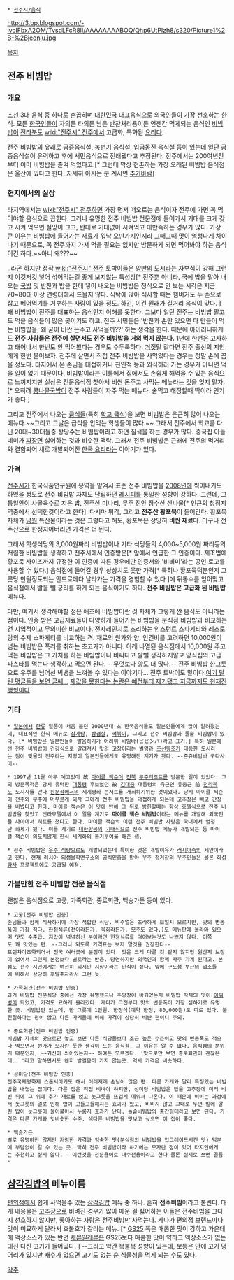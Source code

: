  * [[전주시/음식]]

{{{+1 全州비빔밥 / --Last Week-- Jeonju Bibimbap }}}

http://3.bp.blogspot.com/-ivcIFbxA2OM/TvsdLFcR8lI/AAAAAAAABOQ/Qhp6UtPIzh8/s320/Picture1%2B-%2Bjeonju.jpg

[[목차]]

== 전주 비빔밥 ==
=== 개요 ===
[[조선]] 3대 음식 중 하나로 손꼽히며 [[대한민국]] 대표음식으로 외국인들이 가장 선호하는 한식. 모든 [[한국인]]들이 자의든 타의든 남은 반찬처리용이든 언젠간 먹게되는 음식인 [[비빔밥]]이 [[전라북도]] [[wiki:"전주시" 전주]]에서 고급화, 특화된 [[요리]]다.

전주 비빔밥의 유래로 궁중음식설, 농번기 음식설, 임금몽진 음식설 등이 있는데 일단 궁중음식설이 유력하고 후에 서민음식으로 전래됐다고 추정된다. 전주에서는 200여년전부터 이미 비빔밥을 즐겨 먹었다고.[* 그런데 막상 현존하는 가장 오래된 비빔밥 음식점은 울산에 있다고 한다. 자세히 아시는 분 계시면 [[추가바람]]] 

=== 현지에서의 실상 ===
타지역에서는 [[wiki:"전주시" 전주]]하면 가장 먼저 떠오르는 음식이자 전주에 가면 꼭 먹어야할 음식으로 꼽힌다. 그러나 유명한 전주 비빔밥 전문점에 들어가서 기대를 크게 갖고 시켜 먹으면 실망이 크고, 반대로 기대없이 시켜먹고 대만족하는 경우가 많다. 가장 큰 이유는 비빔밥에 들어가는 재료가 워낙 오만가지인지라 그때그때 맛이 엄청나게 차이나기 때문으로, 꼭 전주까지 가서 먹을 필요는 없지만 방문하게 되면 먹어봐야 하는 음식이긴 하다.~~아니 왜???~~

..라곤 하지만 정작 [[wiki:"전주시" 전주]] 토박이들은 [[양반]]의 [[도시]]라는 자부심이 강해 그런지 이것저것 넣어 섞어먹는걸 좋게 보지않는 특성상[* 전주뿐 아니라, 국에 밥을 말아 내오는 [[국밥]] 및 반찬과 밥을 한데 넣어 내오는 비빔밥은 정식으로 안 보는 시각은 지금 70~80대 이상 연령대에서 드물지 않다. 식탁에 앉아 식사할 때는 햄버거도 두 손으로 잡고 베어먹기를 거부하는 사람이 있을 정도. 하긴, 이건 원래가 길거리 음식이 맞다. ] 왜 비빔밥이 전주를 대표하는 음식인지 이해를 못한다. 그보다 일단 전주는 비빔밥 말고도 먹을 음식들이 많은 곳이기도 하고, 전주 시민들은 '반찬과 손만 있으면 다 만들어 먹는 비빔밥을, 왜 굳이 비싼 돈주고 사먹을까??' 하는 생각을 한다. 때문에 아이러니하게도 '''전주 사람들은 전주에 살면서도 전주 비빔밥을 거의 먹지 않는다.''' 1년에 한번은 고사하고 태어나서 한번도 안 먹어봤다는 경우도 수두룩하다. [[거짓말]] 같다면 전주 출신의 지인에게 한번 물어보자. 전주에 살면서 직접 전주 비빔밥을 사먹었다는 경우는 정말 손에 꼽을 정도다. 타지에서 온 손님을 대접하거나 친인척 등과 외식하러 가는 경우가 아니면 먹을 일이 없기 때문이다. 비빔밥이라는 이름에서 집에서도 손쉽게 해먹을 수 있는 음식으로 느껴지지만 실상은 전문음식점 찾아서 비싼 돈주고 사먹는 메뉴라는 것을 잊지 말자. [* 오히려 [[콩나물국밥]]이 전주 사람들이 자주 먹는 메뉴다. 술먹고 해장할때 딱이라 인기가 좋다.]

그리고 전주에서 나오는 [[급식]]들(특히 [[학교 급식]])을 보면 비빔밥은 은근히 많이 나오는 메뉴다.~~그리고 그날은 급식을 안먹는 학생들이 많다.~~ 그래서 전주에서 학교를 다닌 20대~30대들중 상당수는 비빔밥이라고 하면 질색을 하는 경우가 많다. 중국집 아들네미가 [[짜장면]] 싫어하는 것과 비슷한 맥락. 그래서 전주 비빔밥은 근래에 전주의 먹거리와 결합되어 새로 개발되어진 [[한국 요리]]라는 이야기가 있다.

=== 가격 ===
[[전주시]]가 한국식품연구원에 용역을 맡겨서 표준 전주 비빔밥을 [[2008년]]에 찍어내기도 하였을 정도로 전주 비빔밥 자체도 난립하던 [[레시피]]를 통일한 성향이 강하다. 그런데, 그 통일안이 사골육수로 지은 밥, 전주산 미나리, 무주 진안 장수산 산나물[* 인근의 청정지역중에서 선택한것이라고 한다], 다시마 튀각, 그리고 '''전주산 황포묵'''이 들어간다. 황포묵 자체가 [[남원]] 특산물이라는 것은 그렇다고 해도, 황포묵은 상당히 '''비싼 재료'''다. 더구나 전주산으로 한정지어버리면 가격은 더 뛴다.  

그래서 학생식당의 3,000원짜리 비빔밥이나 기타 식당들의 4,000~5,000원 짜리등의 저렴한 비빔밥을 생각하고 전주시에서 인증받은[* 앞에서 언급한 그 인증이다. 제조법에 황포묵 사이즈까지 규정한 이 인증에 따른 경우에만 인증서와 '비비미'라는 공인 로고를 사용할 수 있다.] 음식점에 들어갈 경우 상상치도 못한 가격[* 특히나 황포묵덕분인지 그릇당 만원정도되는 안드로메다 날라가는 가격을 경험할 수 있다.]에 뒤통수를 얻어맞고 음식점에서 발을 뺄 궁리를 하게 되는 음식이기도 하다. '''전주 비빔밥은 고급화 된 비빔밥''' 메뉴다.

다만, 여기서 생각해야할 점은 애초에 비빔밥이란 것 자체가 그렇게 싼 음식도 아니라는 점이다. 인증 받은 고급재료들이 다양하게 들어가는 비빔밥을 분식점 비빔밥과 비교하는건 지엽적이고 무의미한 비교이다. 전자레인지로 조리하는 인스턴트 스파게티와 레스토랑의 수제 스파게티를 비교하는 격. 재료의 원가와 양, 인건비를 고려하면 10,000원이 넘는 비빔밥은 폭리를 취하는 초고가가 아니다. 아래 나열된 음식점에서 10,000원 주고 먹는 비빔밥은 그 가치를 하는 비빔밥이니 비싸다고 발뺄 생각하지말고 양식집의 고급 파스타를 먹는다 생각하고 먹으면 된다. --무엇보다 양도 더 많다.-- 전주 비빔밥 한그릇으로 우주를 넘어선 빅뱅을 느껴볼 수 있다는 이야기다... 전주 토박이도 말이다.[http://bbs2.ruliweb.daum.net/gaia/do/ruliweb/default/hobby/319/read?articleId=23252063&bbsId=G005&itemId=117&pageIndex=1&t__nil_ruliweb=best&nil_id=1 여기 달린 댓글들을 보면 글쎄...] [http://news1.kr/articles/?664898 제값을 못한다는 논란은 예전부터 제기됐고 지금까지도 현재진행형이다]
=== 기타 ===
 * [[일본]]에서 [[한류]] 열풍이 처음 불던 2000년대 초 한국음식들도 일본인들에게 많이 알려졌는데, 대표적인 한식 메뉴로 [[삼계탕]], [[삼겹살]], [[떡볶이]], 그리고 전주 비빔밥과 돌솥 비빔밥이 있다. [* 비빔밥은 일본인들이 발음하기가 어려워 비빔바(ビビンパ)라고 표기.] 특히 일본에선 전주 비빔밥이 건강식으로 알려져서 맛의 고장이라는 별명과 [[조선]]왕조가 태동한 도시라는 점이 맞물려 전주라는 지명이 일본인들에게도 유명해진 계기가 됐다. --죤쥬비빔바 구다사이--

 * 1997년 11월 아무 예고없이 故 [[마이클 잭슨]]이 [[전북]] [[무주]]리조트를 방문한 일이 있었다. 그의 방문목적은 당시 유력한 [[대통령]] 후보였던 故 [[김대중]] 대통령의 측근인 유종근 前 [[전라북도]] 도지사를 만나 [[판문점]]에서의 세계평화 콘서트를 개최하기위한 것이었다. 당시 마이클 잭슨이 전주와 무주에 머무르게 되자 그에게 전주 비빔밥을 대접하게 되는데 고추장은 빼고 간장을 비볐다고 한다. 마이클 잭슨은 이 맛에 반해 그 뒤로 방한할때는 항상 호텔식으로 전주 비빔밥을 찾았고 신라호텔에서 이 일을 계기로 '''마이클 잭슨 비빔밥'''이라는 메뉴를 개발해 외국인들 사이에서 히트를 쳤다고 한다. 마이클 잭슨의 이런 전주 비빔밥 사랑은 국내에서 엄청난 화제가 됐다. 이를 계기로 [[대한항공]]의 [[기내식]]으로 전주 비빔밥 메뉴가 개발되는 등 마이클 잭슨이 의도치않게 한식 세계화의 동기부여를 해준 셈.

 * 전주 비빔밥은 [[우주 식량]]으로도 개발되었는데 특이한 것은 개발이유가 [[러시아]]측의 제안이라고 한다. 현재 러시아 의생물학연구소의 공식인증을 받아 [[우주 정거장]]의 [[우주인]]들은 물론 [[화성]]탐사 프로젝트에도 공급될 예정.

=== 가볼만한 전주 비빔밥 전문 음식점 === 
괜찮은 음식점으로 고궁, 가족회관, 종로회관, 백송가든 등이 있다.

 * 고궁(전주 비빔밥 인증)
 손님들과 함께 식사하기에 가장 적합한 식당. 비주얼은 초라하게 보일지 모르지만, 맛의 변동폭이 가장 적다. 한정식류(전이라든가, 육회라든가, 모주도 있다.)도 메뉴판에 올라와 있으며 맛도 수준급. 지갑이 넉넉하신 분이라면 한정식류를 먹어보는것도 나쁘지 않다. 이쪽도 꽤 맛있는 편. --그러나 되도록 가격표는 보지 말것을 권장한다-- 
 프랜차이즈화되어서 전국 여러곳에 분점이 있다. 맛은 크게 다른 것 같지 않지만 원산지 보정이 없어서 그런지 본점보다 별로라는 반응. 당연하지만 외국인과 함께 자주 가게 된다고. 본점도 전주 시민에게는 여전히 외지인 지향이라는 인식이 짙다. 앞에 구도청 부근의 업소들에 비해서 상당히 후발주자라서 그런 듯.

 * 가족회관(전주 비빔밥 인증)
 과거 비빔밥 전문식당 중에선 가장 유명했으나 주방장이 바뀌었는지 비빔밥 자체의 맛이 [[이뭐병]]이 되었고, 가격도 묘하게 올라갔다. 게다가 그전부터 맛의 변동폭이 가장 심하기로 유명한 곳. 비빔밥만 있는데, 한 그릇에 1만원. 한정식(예약 한정, 80,000원)도 따로 있다. 불친절하다는 평이 많고 다른 가게들에 비해 가격이 상당히 비싼 편이니 주의. 

 * 종로회관(전주 비빔밥 인증)
 비빔밥 자체의 맛으로만 놓고 보면 다른 식당들보다 조금 높은 수준이고 맛의 변동폭도 적으나 먹으면서 뭔가가 모자란 듯한 생각이 드는 음식점. 그 이유는 알 수 없다. 음식점의 분위기 때문인지, ~~귀신이 씌어있는지~~ 하여튼 모르겠다. '맛으로만 보면 종로회관이 괜찮은데...'라고 말하면서도 왠지 발걸음이 가지 않는곳. 역시 가격은 비슷하다.

 * 성미당(전주 비빔밥 인증)
 전주국제영화제 스폰서이기도 해서 이래저래 손님이 많은 편. 다른 가게와 달리 특징있는 비빔밥을 내놓는 집이다. 다른 집은 직접 비벼야 하지만, 성미당 비빔밥은 밥을 고추장에 미리 비빈 뒤에 그 위에 추가 재료를 얹고 놋그릇을 뜨겁게 데워서 나온다. 이 때문에 비비는 과정에서 놋그릇의 열로 인해 밥이 고들고들해지는 효과가 있고, 비비지 않고 그대로 두면 밑에 깔린 밥이 놋그릇이 눌어붙어서 누룽지 효과가 난다. 돌솥비빔밥의 중간형태라고 보면 된다. 가격은 다른 가게와 엇비슷한 수준. 색다른 비빔밥을 맛보고 싶으면 이 집이 좋다.

 * 백송가든
 별로 유명하진 않지만 저렴한 가격과 익숙한 맛(분식점의 비빔밥을 업그레이드시킨 맛) 덕분에 부담없이 갈 수 있는 곳. 딱히 전주 비빔밥이라 하기에는 모자란 점이 있어 타지인에게는 추천하고 싶지 않다. --이런것을 전문용어로 내수전용이라고 한다 물론 실제로 쓰면 골룸--

== [[삼각김밥]]의 메뉴이름 ==
[[편의점]]에서 쉽게 사먹을수 있는 [[삼각김밥]] 메뉴 중 하나. 흔히 '''전주비빔'''이라고 불린다. 대개 내용물은 [[고추장]]으로 비벼진 경우가 많아 매운 걸 싫어하는 이들은 전주비빔을 그다지 선호하지 않지만, 좋아하는 사람은 전주비빔만 사먹는다. 게다가 편의점 브랜드마다 맛이 미묘하게 달라서 호불호가 갈리는 메뉴. [* [[GS25]] 쪽은 매콤한 맛이 강하고 가운데에 액상소스가 있는 반면 [[세븐일레븐]]은 GS25보다 매콤한 맛이 약하고 액상소스가 없는 대신 다진 고기가 들어있다. ] --그리고 약간 복불복 성향이 있는데, 보통은 안에 고기 덩어리가 있지만 재수가 없으면 고기도 없는 순 식물성을 먹게 되는 수도 있다.

[[각주]]
